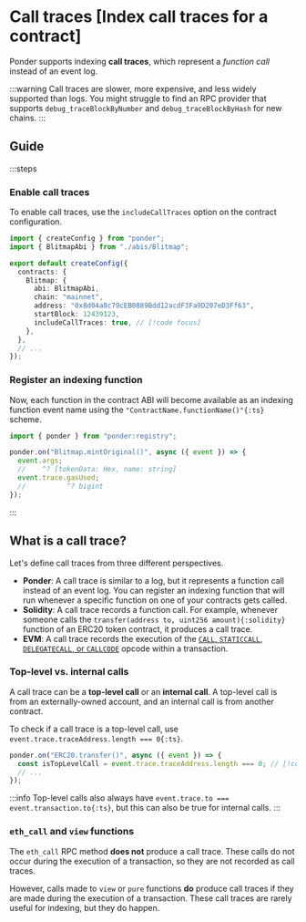 # Call traces [Index call traces for a contract]

Ponder supports indexing **call traces**, which represent a _function call_ instead of an event log.

:::warning
  Call traces are slower, more expensive, and less widely supported than logs. You might struggle to find an RPC provider that supports `debug_traceBlockByNumber` and `debug_traceBlockByHash` for new chains.
:::

## Guide

:::steps

### Enable call traces

To enable call traces, use the `includeCallTraces` option on the contract configuration.

```ts [ponder.config.ts]
import { createConfig } from "ponder";
import { BlitmapAbi } from "./abis/Blitmap";

export default createConfig({
  contracts: {
    Blitmap: {
      abi: BlitmapAbi,
      chain: "mainnet",
      address: "0x8d04a8c79cEB0889Bdd12acdF3Fa9D207eD3Ff63",
      startBlock: 12439123,
      includeCallTraces: true, // [!code focus]
    },
  },
  // ...
});
```

### Register an indexing function

Now, each function in the contract ABI will become available as an indexing function event name using the `"ContractName.functionName()"{:ts}` scheme.

```ts [src/index.ts]
import { ponder } from "ponder:registry";

ponder.on("Blitmap.mintOriginal()", async ({ event }) => {
  event.args;
  //    ^? [tokenData: Hex, name: string]
  event.trace.gasUsed;
  //          ^? bigint
});
```

:::

## What is a call trace?

Let's define call traces from three different perspectives.

- **Ponder**: A call trace is similar to a log, but it represents a function call instead of an event log. You can register an indexing function that will run whenever a specific function on one of your contracts gets called.
- **Solidity**: A call trace records a function call. For example, whenever someone calls the `transfer(address to, uint256 amount){:solidity}` function of an ERC20 token contract, it produces a call trace.
- **EVM**: A call trace records the execution of the [`CALL`, `STATICCALL`, `DELEGATECALL`, or `CALLCODE`](https://www.evm.codes/#f1) opcode within a transaction.

### Top-level vs. internal calls

A call trace can be a **top-level call** or an **internal call**. A top-level call is from an externally-owned account, and an internal call is from another contract.

To check if a call trace is a top-level call, use `event.trace.traceAddress.length === 0{:ts}`.

```ts [src/index.ts]
ponder.on("ERC20.transfer()", async ({ event }) => {
  const isTopLevelCall = event.trace.traceAddress.length === 0; // [!code focus]
  // ...
});
```

:::info
Top-level calls also always have `event.trace.to === event.transaction.to{:ts}`, but this can also be true for internal calls.
:::

### `eth_call` and `view` functions

The `eth_call` RPC method **does not** produce a call trace. These calls do not occur during the execution of a transaction, so they are not recorded as call traces.

However, calls made to `view` or `pure` functions **do** produce call traces if they are made during the execution of a transaction. These call traces are rarely useful for indexing, but they do happen.
